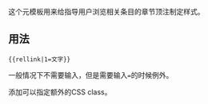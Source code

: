 {{NoteTA
|G1 = IT
|G2 = MediaWiki
}}
{{Documentation subpage}}
<!-- 在本行下編輯模板說明 -->

这个元模板用来给指导用户浏览相关条目的章节顶注制定样式。

== 用法 ==
<pre>
{{rellink|1=文字}}
</pre>

{{rellink|1=文字}}


一般情况下不需要输入{{para|1}}，但是需要输入<code>=</code>的时候例外。

添加{{para|extraclasses}}可以指定额外的CSS class。

<includeonly>{{sandbox other||
<!-- 本行下加入模板的分類，跨維基連結加入Wikidata（參見[[Wikipedia:Wikidata]]） -->
[[Category:维基百科元模板]]
}}</includeonly>